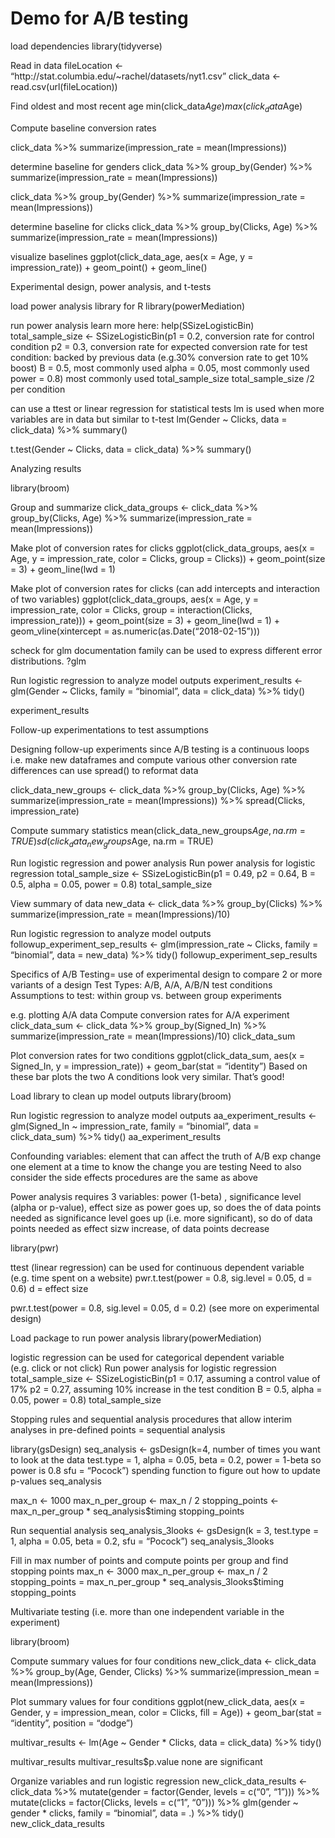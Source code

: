 
# Demo for A/B testing 

load dependencies
library(tidyverse)

Read in data
fileLocation <- "http://stat.columbia.edu/~rachel/datasets/nyt1.csv"
click_data <- read.csv(url(fileLocation))


Find oldest and most recent age
min(click_data$Age)
max(click_data$Age) 



Compute baseline conversion rates 

click_data %>%
  summarize(impression_rate = mean(Impressions))

determine baseline for genders 
click_data %>%
  group_by(Gender) %>%
  summarize(impression_rate = mean(Impressions))

click_data %>%
  group_by(Gender) %>%
  summarize(impression_rate = mean(Impressions))

determine baseline for clicks 
click_data %>%
  group_by(Clicks, Age) %>%
  summarize(impression_rate = mean(Impressions))

visualize baselines
ggplot(click_data_age, aes(x = Age, y = impression_rate)) +
  geom_point() +
  geom_line() 



Experimental design, power analysis, and t-tests

load power analysis library for R
library(powerMediation)

run power analysis
learn more here: help(SSizeLogisticBin)
total_sample_size <- SSizeLogisticBin(p1 = 0.2, conversion rate for control condition
                                      p2 = 0.3, conversion rate for expected conversion rate for test condition: backed by previous data (e.g.30% conversion rate to get 10% boost)
                                      B = 0.5, most commonly used
                                      alpha = 0.05, most commonly used
                                      power = 0.8) most commonly used
total_sample_size
total_sample_size /2 per condition


can use a ttest or linear regression for statistical tests
lm is used when more variables are in data but similar to t-test
lm(Gender ~ Clicks, data = click_data) %>%
  summary()

t.test(Gender ~ Clicks, data = click_data) %>%
  summary()


Analyzing results

library(broom)

Group and summarize
click_data_groups <- click_data %>%
  group_by(Clicks, Age) %>%
  summarize(impression_rate = mean(Impressions))

Make plot of conversion rates for clicks
ggplot(click_data_groups,
       aes(x = Age,
           y = impression_rate,
           color = Clicks,
           group = Clicks)) +
  geom_point(size = 3) +
  geom_line(lwd = 1)


Make plot of conversion rates for clicks 
(can add intercepts and interaction of two variables)
ggplot(click_data_groups,
       aes(x = Age,
           y = impression_rate,
           color = Clicks,
           group = interaction(Clicks, impression_rate))) +
  geom_point(size = 3) +
  geom_line(lwd = 1) +
  geom_vline(xintercept = as.numeric(as.Date("2018-02-15"))) 


scheck for glm documentation
family can be used to express different error distributions.
?glm

Run logistic regression to analyze model outputs
experiment_results <- glm(Gender ~ Clicks,
                          family = "binomial",
                          data = click_data) %>%
  tidy()

experiment_results



Follow-up experimentations to test assumptions

Designing follow-up experiments since A/B testing is a continuous loops
i.e. make new dataframes and compute various other conversion rate differences
can use spread() to reformat data

click_data_new_groups <- click_data %>%
  group_by(Clicks, Age) %>%
  summarize(impression_rate = mean(Impressions)) %>% 
  spread(Clicks, impression_rate)

Compute summary statistics
mean(click_data_new_groups$Age, na.rm = TRUE)
sd(click_data_new_groups$Age, na.rm = TRUE)

Run logistic regression and power analysis
Run power analysis for logistic regression
total_sample_size <- SSizeLogisticBin(p1 = 0.49,
                                      p2 = 0.64,
                                      B = 0.5,
                                      alpha = 0.05,
                                      power = 0.8)
total_sample_size


View summary of data
new_data <- click_data %>%
  group_by(Clicks) %>%
  summarize(impression_rate = mean(Impressions)/10)

Run logistic regression to analyze model outputs
followup_experiment_sep_results <- glm(impression_rate ~ Clicks,
                                       family = "binomial",
                                       data = new_data) %>%
  tidy()
followup_experiment_sep_results



Specifics of A/B Testing= use of experimental design to compare 2 or more variants of a design
Test Types: A/B, A/A, A/B/N test conditions 
Assumptions to test: within group vs. between group experiments

e.g. plotting A/A data
Compute conversion rates for A/A experiment
click_data_sum <- click_data %>%
  group_by(Signed_In) %>%
  summarize(impression_rate = mean(Impressions)/10)
click_data_sum

Plot conversion rates for two conditions
ggplot(click_data_sum,
       aes(x = Signed_In, y = impression_rate)) +
  geom_bar(stat = "identity")  Based on these bar plots the two A conditions look very similar. That's good!

Load library to clean up model outputs
library(broom)

Run logistic regression to analyze model outputs
aa_experiment_results <- glm(Signed_In ~ impression_rate,
                             family = "binomial",
                             data = click_data_sum) %>%
  tidy()
aa_experiment_results



Confounding variables: element that can affect the truth of A/B exp
change one element at a time to know the change you are testing
Need to also consider the side effects 
procedures are the same as above



Power analysis requires 3 variables: power (1-beta) , significance level (alpha or p-value), effect size
as power goes up, so does the of data points needed
as significance level goes up (i.e. more significant), so do of data points needed
as effect sizw increase, of data points decrease

library(pwr)

ttest (linear regression) can be used for continuous dependent variable (e.g. time spent on a website)
pwr.t.test(power = 0.8,
           sig.level = 0.05,
           d = 0.6)  d = effect size 

pwr.t.test(power = 0.8,
           sig.level = 0.05,
           d = 0.2) (see more on experimental design)

Load package to run power analysis
library(powerMediation)

logistic regression can be used for categorical dependent variable (e.g. click or not click)
Run power analysis for logistic regression
total_sample_size <- SSizeLogisticBin(p1 = 0.17, assuming a control value of 17%
                                      p2 = 0.27, assuming 10% increase in the test condition
                                      B = 0.5,
                                      alpha = 0.05,
                                      power = 0.8)
total_sample_size



Stopping rules and sequential analysis
procedures that allow interim analyses in pre-defined points = sequential analysis

library(gsDesign)
seq_analysis <- gsDesign(k=4, number of times you want to look at the data
                         test.type = 1,
                         alpha = 0.05,
                         beta = 0.2, power = 1-beta so power is 0.8
                         sfu = "Pocock") spending function to figure out how to update p-values
seq_analysis

max_n <- 1000
max_n_per_group <- max_n / 2
stopping_points <- max_n_per_group * seq_analysis$timing
stopping_points



Run sequential analysis
seq_analysis_3looks <- gsDesign(k = 3,
                                test.type = 1,
                                alpha = 0.05,
                                beta = 0.2,
                                sfu = "Pocock")
seq_analysis_3looks

Fill in max number of points and compute points per group and find stopping points
max_n <- 3000
max_n_per_group <- max_n / 2
stopping_points = max_n_per_group * seq_analysis_3looks$timing
stopping_points



Multivariate testing (i.e. more than one independent variable in the experiment)

library(broom)

Compute summary values for four conditions
new_click_data <- click_data %>%
  group_by(Age, Gender, Clicks) %>%
  summarize(impression_mean = mean(Impressions))

Plot summary values for four conditions
ggplot(new_click_data,
       aes(x = Gender,
           y = impression_mean,
           color = Clicks,
           fill = Age)) +
  geom_bar(stat = "identity", position = "dodge")

multivar_results <- lm(Age ~ Gender * Clicks, data = click_data) %>%
  tidy()

multivar_results
multivar_results$p.value none are significant

Organize variables and run logistic regression
new_click_data_results <- click_data %>%
  mutate(gender = factor(Gender,
                           levels = c("0", "1"))) %>%
  mutate(clicks = factor(Clicks,
                           levels = c("1", "0"))) %>%
  glm(gender ~ gender * clicks,
      family = "binomial",
      data = .) %>%
  tidy()
new_click_data_results

